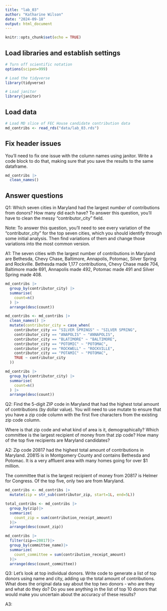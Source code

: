 ```yaml
---
title: "lab_03"
author: "Katharine Wilson"
date: "2024-09-18"
output: html_document
---
```


```r
knitr::opts_chunk$set(echo = TRUE)
```

## Load libraries and establish settings

```r
# Turn off scientific notation
options(scipen=999)

# Load the tidyverse
library(tidyverse)

# Load janitor
library(janitor)
```

## Load data

```r
# Load MD slice of FEC House candidate contribution data
md_contribs <- read_rds("data/lab_03.rds")
```

## Fix header issues

You'll need to fix one issue with the column names using janitor. Write a code block to do that, making sure that you save the results to the same dataframe.

```r
md_contribs |>
  clean_names()
```


## Answer questions

Q1: Which seven cities in Maryland had the largest *number* of contributions from donors? How many did each have? To answer this question, you'll have to clean the messy "contributor_city" field.

Note: To answer this question, you'll need to see every variation of the "contributor_city" for the top seven cities, which you should identify through some initial analysis. Then find variations of them and change those variations into the most common version.

A1:
The seven cities with the largest number of contributions in Maryland are Bethesda, Chevy Chase, Baltimore, Annapolis, Potomac, Silver Spring and Rockville. Bethesda made 1,177 contributions, Chevy Chase made 704, Baltimore made 691, Annapolis made 492, Potomac made 491 and Silver Spring made 408. 
```r
md_contribs |>
  group_by(contributor_city) |> 
  summarise(
    count=n()
  ) |>
  arrange(desc(count))
```
```r
md_contribs <- md_contribs |>
  clean_names() |> 
  mutate(contributor_city = case_when(
    contributor_city == "SILVER SPRINGS" ~ "SILVER SPRING",
    contributor_city == "ANAPOLIS" ~ "ANNAPOLIS", 
    contributor_city == "BLATIMORE" ~ "BALTIMORE",
    contributor_city == "POTOMIC" ~ "POTOMAC",
    contributor_city == "ROCKWELL" ~ "ROCKVILLE",
    contributor_city == "POTAMIC" ~ "POTOMAC",
    TRUE ~ contributor_city
  ))
```

```r
md_contribs |>
  group_by(contributor_city) |> 
  summarise(
    count=n()
  ) |>
  arrange(desc(count))
```

Q2: Find the 5-digit ZIP code in Maryland that had the highest total amount of contributions (by dollar value). You will need to use mutate to ensure that you have a zip code column with the first five characters from the existing zip code column.

Where is that zip code and what kind of area is it, demographically? Which committee is the largest recipient of money from that zip code? How many of the top five recipients are Maryland candidates?

A2:
Zip code 20817 had the highest total amount of contributions in Maryland. 20815 is in Montgomery County and contains Bethesda and Potomac. It is a very affluent area with many homes going for over $1 million. 

The committee that is the largest recipient of money from 20817 is Helmer for Congress. Of the top five, only two are from Maryland. 
```r
md_contribs <- md_contribs |>
  mutate(zip = str_sub(contributor_zip, start=1L, end=5L))
```

```r
total_contribs <- md_contribs |>
  group_by(zip)|>
  summarize(
    count_zip = sum(contribution_receipt_amount)
  )|>
  arrange(desc(count_zip))
```
```r
md_contribs |>
  filter(zip==20817)|>
  group_by(committee_name)|>
  summarize(
    count_committee = sum(contribution_receipt_amount)
  )|>
  arrange(desc(count_committee))
```


Q3: Let's look at top individual donors. Write code to generate a list of top donors using name and city, adding up the total amount of contributions. What does the original data say about the top two donors - who are they and what do they do? Do you see anything in the list of top 10 donors that would make you uncertain about the accuracy of these results?

A3:

```r

```
